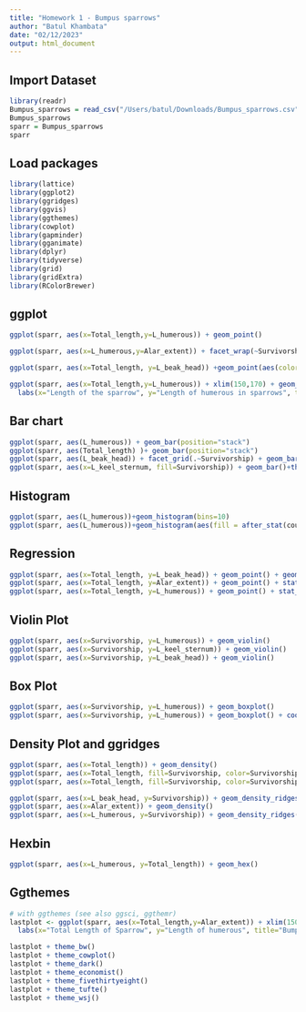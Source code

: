 ```yaml
---
title: "Homework 1 - Bumpus sparrows"
author: "Batul Khambata"
date: "02/12/2023"
output: html_document
---
```

## Import Dataset
```r
library(readr)
Bumpus_sparrows = read_csv("/Users/batul/Downloads/Bumpus_sparrows.csv")
Bumpus_sparrows
sparr = Bumpus_sparrows
sparr

```
## Load packages
```r
library(lattice)
library(ggplot2)
library(ggridges)
library(ggvis)
library(ggthemes)
library(cowplot)
library(gapminder)
library(gganimate)
library(dplyr)
library(tidyverse)
library(grid)
library(gridExtra)
library(RColorBrewer)

```
## ggplot
```r
ggplot(sparr, aes(x=Total_length,y=L_humerous)) + geom_point()

ggplot(sparr, aes(x=L_humerous,y=Alar_extent)) + facet_wrap(~Survivorship) + geom_point()

ggplot(sparr, aes(x=Total_length, y=L_beak_head)) +geom_point(aes(color=Total_length))

ggplot(sparr, aes(x=Total_length,y=L_humerous)) + xlim(150,170) + geom_point(colour="steelblue", pch=3) + 
  labs(x="Length of the sparrow", y="Length of humerous in sparrows", title="Bumpus Sparrow Data") 

```

## Bar chart

```r
ggplot(sparr, aes(L_humerous)) + geom_bar(position="stack") 
ggplot(sparr, aes(Total_length) )+ geom_bar(position="stack") 
ggplot(sparr, aes(L_beak_head)) + facet_grid(.~Survivorship) + geom_bar(position="dodge")
ggplot(sparr, aes(x=L_keel_sternum, fill=Survivorship)) + geom_bar()+theme_bw()
```

## Histogram

```r
ggplot(sparr, aes(L_humerous))+geom_histogram(bins=10)
ggplot(sparr, aes(L_humerous))+geom_histogram(aes(fill = after_stat(count)))

```

## Regression

```r
ggplot(sparr, aes(x=Total_length, y=L_beak_head)) + geom_point() + geom_smooth(method=lm)
ggplot(sparr, aes(x=Total_length, y=Alar_extent)) + geom_point() + stat_smooth()
ggplot(sparr, aes(x=Total_length, y=L_humerous)) + geom_point() + stat_smooth()

```

## Violin Plot 

```r
ggplot(sparr, aes(x=Survivorship, y=L_humerous)) + geom_violin()
ggplot(sparr, aes(x=Survivorship, y=L_keel_sternum)) + geom_violin()
ggplot(sparr, aes(x=Survivorship, y=L_beak_head)) + geom_violin()
```

## Box Plot

```r
ggplot(sparr, aes(x=Survivorship, y=L_humerous)) + geom_boxplot()
ggplot(sparr, aes(x=Survivorship, y=L_humerous)) + geom_boxplot() + coord_flip()
```

## Density Plot and ggridges

```r
ggplot(sparr, aes(x=Total_length)) + geom_density() 
ggplot(sparr, aes(x=Total_length, fill=Survivorship, color=Survivorship)) + geom_density() 
ggplot(sparr, aes(x=Total_length, fill=Survivorship, color=Survivorship)) + geom_density(alpha=0.3, aes(y=..scaled..)) 

ggplot(sparr, aes(x=L_beak_head, y=Survivorship)) + geom_density_ridges() 
ggplot(sparr, aes(x=Alar_extent)) + geom_density() 
ggplot(sparr, aes(x=L_humerous, y=Survivorship)) + geom_density_ridges() 
```

## Hexbin

```r
ggplot(sparr, aes(x=L_humerous, y=Total_length)) + geom_hex() 

```

## Ggthemes

```r
# with ggthemes (see also ggsci, ggthemr)
lastplot <- ggplot(sparr, aes(x=Total_length,y=Alar_extent)) + xlim(150,170) + geom_point(aes(color=Survivorship)) + stat_smooth() + 
  labs(x="Total Length of Sparrow", y="Length of humerous", title="Bumpus Sparrows") 

lastplot + theme_bw()
lastplot + theme_cowplot()
lastplot + theme_dark()
lastplot + theme_economist()
lastplot + theme_fivethirtyeight()
lastplot + theme_tufte()
lastplot + theme_wsj()
```

